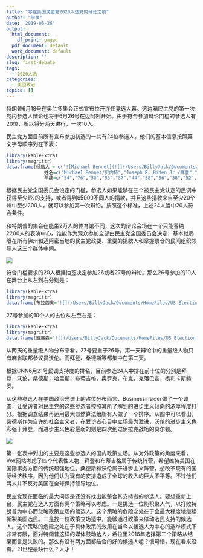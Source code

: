 ```yaml
---
title: "写在美国民主党2020大选党内辩论之前"
author: "李泉"
date: '2019-06-26'
output:
  html_document:
    df_print: paged
  pdf_document: default
  word_document: default
description: ''
slug: first-debate
tags: 
  - 2020大选
categories: 
  - 美国政治
topics: []
---
```



特朗普6月18号在奥兰多集会正式宣布拉开连任竞选大幕。这边厢民主党的第一次党内参选人辩论也将于6月26号在迈阿密开始。由于符合参加辩论门槛的参选人有20位，所以将分两天进行，一次10人。

民主党方面目前所有宣布参加初选的一共有24位参选人，他们的基本信息按照英文字母顺序列在下表：

```r
library(kableExtra)
library(magrittr)
data.frame(候选人 = c('![Michael Bennet](![](/Users/BillyJack/Documents/HomeFiles/US Election Project2/bennet-2.png){width=40%}','![Joseph R. Biden](/Users/BillyJack/Documents/HomeFiles/US Election Project2/biden.png){width=40%}','![Cory Booker](/Users/BillyJack/Documents/HomeFiles/US Election Project2/booker-2.png){width=40%}','![Steve Bullock](/Users/BillyJack/Documents/HomeFiles/US Election Project2/bullock-2.png){width=40%}','![Pete Buttigieg](/Users/BillyJack/Documents/HomeFiles/US Election Project2/buttigieg-2.png){width=40%}','![Julian Castro](/Users/BillyJack/Documents/HomeFiles/US Election Project2/castro-2.png){width=40%}','![bill de Blasio](/Users/BillyJack/Documents/HomeFiles/US Election Project2/blasio-2.png){width=40%}','![John Delaney](/Users/BillyJack/Documents/HomeFiles/US Election Project2/delaney-2.png){width=40%}','![Tulsi Gabbard](/Users/BillyJack/Documents/HomeFiles/US Election Project2/gabbard-2.png){width=40%}','![Kirsten Gillibrand](/Users/BillyJack/Documents/HomeFiles/US Election Project2/gillibrand-2.png){width=40%}','![Kamala Harris](/Users/BillyJack/Documents/HomeFiles/US Election Project2/harris-2.png){width=40%}','![John Hickenlooper](/Users/BillyJack/Documents/HomeFiles/US Election Project2/hickenlooper-2.png){width=40%}','![Jay Inslee](/Users/BillyJack/Documents/HomeFiles/US Election Project2/inslee-2.png){width=40%}','![Amy Klobuchar](/Users/BillyJack/Documents/HomeFiles/US Election Project2/klobuchar-2.png){width=40%}','![Wayne Messam](/Users/BillyJack/Documents/HomeFiles/US Election Project2/messam.png){width=40%}','![Seth Moulton](/Users/BillyJack/Documents/HomeFiles/US Election Project2/moulton-2.png){width=40%}','![Beto O\'Rourke](/Users/BillyJack/Documents/HomeFiles/US Election Project2/orourke-2.png){width=40%}','![Tim Ryan](/Users/BillyJack/Documents/HomeFiles/US Election Project2/ryan-2.png){width=40%}','![Bernie Sanders](/Users/BillyJack/Documents/HomeFiles/US Election Project2/sanders-2.png){width=40%}','![Joe Sestak](/Users/BillyJack/Documents/HomeFiles/US Election Project2/sestak.png){width=40%}','![Eric Swalwell](/Users/BillyJack/Documents/HomeFiles/US Election Project2/swalwell-2.png){width=40%}','![Elizabeth Warren](/Users/BillyJack/Documents/HomeFiles/US Election Project2/warren-2.png){width=40%}','![Marianne Williamson](/Users/BillyJack/Documents/HomeFiles/US Election Project2/williamson-2.png){width=40%}','![Andrew Yang](/Users/BillyJack/Documents/HomeFiles/US Election Project2/yang-2.png){width=40%}'),
              姓名=c("Michael Bennet/贝内特","Joseph R. Biden Jr./拜登","Cory Booker/布克","Steve Bullock/布洛克","Pete Buttigieg/布蒂吉格","Julian Castro/卡斯特罗","Bill de Blasio/布拉西奥","John Delaney/德莱尼","Tulsi Gabbard/加伯德","Kirsten Gillibrand/吉列布兰德","Kamala Harris/哈里斯","John Hickenlooper/希肯卢珀","Jay Inslee/英斯利","Amy Klobuchar/克洛巴查","Wayne Messam/梅瑟姆","Seth Moulton/莫尔顿","Beto O\'Rourke/奥罗克","Tim Ryan/瑞安","Bernie Sanders/桑德斯","Joe Sestak/塞斯塔克","Eric Swalwell/斯沃韦尔","Elizabeth Warren/沃伦","Marianne Williamson/威廉森","Andrew Yang/杨"),
              年龄=c("54","76","50","53","37","44","58","56","38","52","54","67","68","59","45","40","46","45","77","67","38","70","66","44"),参选时间=c("2019.5.2","2019.4.25","2019.2.1","2019.5.14","2019.4.14","2019.1.12","2019.5.16","2017.7.28","2019.1.17","2019. 1.15","2019.1.21","2919.3.4","2019.3.1","2019.2.10","2019.3.28","219.4.22","2019.3.14","2019.4.4","2019.2.19","2019.6.23","2019.4.8","2019.2.9","2019.1.30","2017.11.6"),经历=c("科罗拉多州参议员","特拉华州参议员，副总统","新泽西州联邦参议员","蒙大拿州州长","印第安纳州南岸市市长,老兵","圣安东尼奥市前市长，前联邦住房部部长","纽约市市长","马里兰州前众议员","夏威夷州联邦众议员,国民警卫队老兵","纽约州联邦参议员","加州联邦参议员、加州前司法部长","科罗拉多州前州长","华盛顿州州长","明尼苏达州联邦参议员","佛罗里达州Miramar市市长","麻省联邦众议员,伊战老兵","前得州联邦众议员","俄亥俄州联邦众议员","佛蒙特州联邦参议员","宾州前联邦众议员，退役海军上将","加州联邦众议员","麻省联邦参议员,哈佛大学教授","畅销书作家","前高科技公司老板"), 主张=c("加大基建投资，2013年曾参与起草移民改革法","重建美国的世界地位，恢复制造业","刑事司法改革，团结国家,奥巴马范","竞选献金改革，加强幼儿早教","应对气候变化，经济机会，主打新世代牌","普惠学前教育，普惠医疗，移民改革","加强学前教育","普惠医保","反对海外军事干涉","女性平权","为中产阶级减税、民权议题","扩大低收入人群医保，同性恋权利和枪支管制","应对气候变化，可再生能源","应对阿片和毒品滥用危机，降低药价","取消4400万美国人1.5万亿的学生贷款","新对外政策和国家安全及防务政策","移民改革，大麻合法化，农村医疗","修订贸易协议，打击中国操纵货币，加强工会权利","民主社会主义者，全民医保，大学免费，绿色新政，15美元最低时薪","应对气候变化，重振美国的世界地位","全国禁止攻击性武器，加大医学研究","反对大公司和政治腐败导致的收入不平等","为奴隶制赔偿1000亿美元","每人每月1000美元基本收入")) %>% kable() %>% kable_styling(bootstrap_options = c("striped", "hover", "responsive"))


```


根据民主党全国委员会设定的门槛，参选人如果能够在三个被民主党认定的民调中获得至少1%的支持，或者得到65000不同人的捐款，并且这些捐款来自至少20个州中至少200人，就可以参加第一次辩论。按照这个标准，上述24人当中20人符合条件。

和特朗普的集会在能坐2万人的体育馆不同，这次的辩论会场在一个只能容纳2200人的表演中心。谁能作为观众参加全部由民主党全国委员会决定，基本就局限在所有佛州和迈阿密当地的民主党政要、重要的捐款人和掌握票仓的民间组织领导人这三个群体中间。

![](/Users/BillyJack/Documents/HomeFiles/US Election Project2/debatescene.png)




符合门槛要求的20人根据抽签决定参加26或者27号的辩论。那么26号参加的10人在舞台上从左到右分别是：

```r
library(kableExtra)
library(magrittr)
data.frame(布拉西奥='![](/Users/BillyJack/Documents/HomeFiles/US Election Project2/blasio-2.png){width=40%}',瑞安='![](/Users/BillyJack/Documents/HomeFiles/US Election Project2/ryan-2.png){width=40%}',卡斯特罗='![](/Users/BillyJack/Documents/HomeFiles/US Election Project2/castro-2.png){width=40%}',布克='![](/Users/BillyJack/Documents/HomeFiles/US Election Project2/booker-2.png){width=40%}',沃伦='![](/Users/BillyJack/Documents/HomeFiles/US Election Project2/warren-2.png){width=40%}',奥罗克='![](/Users/BillyJack/Documents/HomeFiles/US Election Project2/orourke-2.png){width=40%}',克洛巴查='![](/Users/BillyJack/Documents/HomeFiles/US Election Project2/klobuchar-2.png){width=40%}',加伯德='![](/Users/BillyJack/Documents/HomeFiles/US Election Project2/gabbard-2.png){width=40%}',英斯利='![](/Users/BillyJack/Documents/HomeFiles/US Election Project2/inslee-2.png){width=40%}',德莱尼='![](/Users/BillyJack/Documents/HomeFiles/US Election Project2/delaney-2.png){width=40%}')%>% kable()
```



27号参加的10个人的占位从左至右是：



```r
library(kableExtra)
library(magrittr)
data.frame(威廉森='![](/Users/BillyJack/Documents/HomeFiles/US Election Project2/williamson-2.png){width=40%}',希肯卢珀='![](/Users/BillyJack/Documents/HomeFiles/US Election Project2/hickenlooper-2.png){width=40%}',杨='![](/Users/BillyJack/Documents/HomeFiles/US Election Project2/yang-2.png){width=40%}',布蒂吉格='![](/Users/BillyJack/Documents/HomeFiles/US Election Project2/buttigieg-2.png){width=40%}',拜登='![](/Users/BillyJack/Documents/HomeFiles/US Election Project2/biden.png){width=40%}',桑德斯='![](/Users/BillyJack/Documents/HomeFiles/US Election Project2/sanders-2.png){width=40%}',哈里斯='![](/Users/BillyJack/Documents/HomeFiles/US Election Project2/harris-2.png){width=40%}',吉列布兰德='![](/Users/BillyJack/Documents/HomeFiles/US Election Project2/gillibrand-2.png){width=40%}',贝内特='![](/Users/BillyJack/Documents/HomeFiles/US Election Project2/bennet-2.png){width=40%}',斯沃韦尔='![](/Users/BillyJack/Documents/HomeFiles/US Election Project2/swalwell-2.png){width=40%}')%>% kable()
```




从两天的重量级人物分布来看，27号要重于26号。第一天辩论中的重量级人物只有麻省联邦参议员沃伦。而拜登、桑德斯等都集中在第二天。

根据CNN6月21号民调支持度的排名，目前参选24人中排在前十位的分别是拜登，沃伦，桑德斯，哈里斯，布蒂吉格，奥罗克，布克，克落巴查，杨和卡斯特罗。

从这些参选人在美国政治光谱上的占位分布而言，Businessinsider做了一个调查，让受访者对民主党的这些参选者按照其所了解到的进步主义倾向的浓厚程度打分。根据调查结果再运用最大似然算法给所有人做了一个排序。从图中可以看出，桑德斯作为自许的社会主义者，在受访者心目中立场最为激进，沃伦的进步主义色彩强于拜登，而进步主义色彩最弱的则是四次到过伊拉克战场的莫尔顿。

![](/Users/BillyJack/Documents/HomeFiles/US Election Project2/ranking2.png)


第一张表中列出的主要是这些参选人的国内政策立场。从对外政策的角度来看，Vox网站考虑了四个代表性人物：拜登和布蒂吉格属于传统阵营，希望维持美国在国际事务方面的传统超强地位。桑德斯和沃伦属于进步主义阵营，想改革现有的国际经济秩序，因为他们认为现有的安排造成了全球的收入的巨大不平等。不过他们两人并不反对美国在全球保持领导地位。


民主党现在面临的最大问题是还没有找出能整合其支持者的参选人。要想重新上台，民主党在选人方面有两个策略可以考虑。一是挑选一位能积聚人气，以打败特朗普为中心而忽略政策立场的候选人。这个策略的危险之处在于会最大程度地继续撕裂美国选民。二是找一位政策立场适中，能够通过政策来催动选民支持的候选人。这个策略的危险之处在于具体政策的效用在当今以候选人为中心的选举模式下非常有限，面对特朗普这样的媒体鼓动达人，希拉里2016年选择第二个策略从结果而言是失败的。那么有没有两方面都结合的好的候选人呢？很可惜，现在看来没有。21世纪最缺什么？人才！

